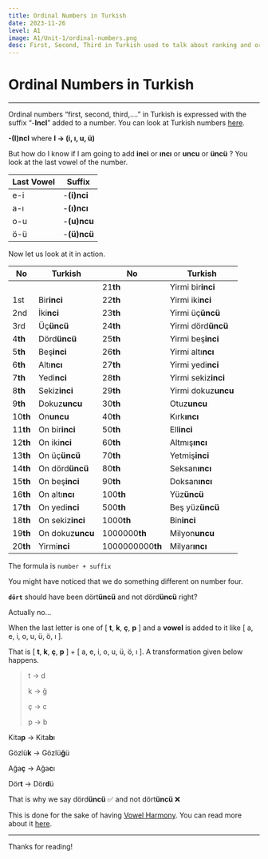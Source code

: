 ```yaml
---
title: Ordinal Numbers in Turkish  
date: 2023-11-26
level: A1
image: A1/Unit-1/ordinal-numbers.png 
desc: First, Second, Third in Turkish used to talk about ranking and ordering. 
---
```


# Ordinal Numbers in Turkish
---

Ordinal numbers “first, second, third,….” in Turkish is expressed with the suffix “-**IncI**” added to a number. You can look at Turkish numbers [here](https://www.pickturkish.com/posts/a1/numbers).

**-(I)ncI** where **I → (i, ı, u, ü)**

But how do I know if I am going to add **inci** or **ıncı** or **uncu** or **üncü** ? You look at the last vowel of the number. 

| Last Vowel | Suffix |
| --- | --- |
| e-i | -**(i)nci** |
| a-ı | -**(ı)ncı** |
| o-u | -**(u)ncu** |
| ö-ü | -**(ü)ncü** |

Now let us look at it in action.

| No | Turkish | No | Turkish |
| --- | --- | --- | --- |
|  |  | 21**th** | Yirmi bir**inci** |
| 1st | Bir**inci** | 22**th** | Yirmi iki**nci** |
| 2nd | İki**nci** | 23**th** | Yirmi üç**üncü** |
| 3rd | Üç**üncü** | 24**th** | Yirmi dörd**üncü** |
| 4**th** | Dörd**üncü** | 25**th** | Yirmi beş**inci** |
| 5**th** | Beş**inci** | 26**th** | Yirmi altı**ncı** |
| 6**th** | Altı**ncı** | 27**th** | Yirmi yedi**nci** |
| 7**th** | Yedi**nci** | 28**th** | Yirmi sekiz**inci** |
| 8**th** | Sekiz**inci** | 29**th** | Yirmi dokuz**uncu** |
| 9**th** | Dokuz**uncu** | 30**th** | Otuz**uncu** |
| 10**th** | On**uncu** | 40**th** | Kırk**ıncı** |
| 11**th** | On bir**inci** | 50**th** | Ell**inci** |
| 12**th** | On iki**nci** | 60**th** | Altmış**ıncı** |
| 13**th** | On üç**üncü** | 70**th** | Yetmiş**inci** |
| 14**th** | On dörd**üncü** | 80**th** | Seksan**ıncı** |
| 15**th** | On beş**inci** | 90**th** | Doksan**ıncı** |
| 16**th** | On altı**ncı** | 100**th** | Yüz**üncü** |
| 17**th** | On yedi**nci** | 500**th** | Beş yüz**üncü** |
| 18**th** | On sekiz**inci** | 1000**th** | Bin**inci** |
| 19**th** | On dokuz**uncu** | 1000000**th** | Milyon**uncu** |
| 20**th** | Yirmi**nci** | 1000000000**th** | Milyar**ıncı** |

The formula is `number + suffix`

You might have noticed that we do something different on number four.

**`dört`** should have been dört**üncü** and not dörd**üncü** right?

Actually no…

When the last letter is one of [ **t**, **k**, **ç**, **p** ] and a **vowel** is added to it like [ a, e, i, o, u, ü, ö, ı ].

That is [ **t**, **k**, **ç**, **p** ] + [ a, e, i, o, u, ü, ö, ı ]. A transformation given below happens.     

> t → d
> 
> 
> k → ğ
> 
> ç → c
> 
> p → b
> 

Kita**p** → Kita**b**ı

Gözlü**k** → Gözlü**ğ**ü

Ağa**ç** → Ağa**c**ı

Dör**t** → Dör**d**ü

That is why we say dörd**üncü** ✅ and not dört**üncü** ❌

This is done for the sake of having [Vowel Harmony](https://pickturkish.com/posts/a1/vowel-harmony). You can read more about it [here](https://pickturkish.com/posts/a1/vowel-harmony).

---
Thanks for reading!